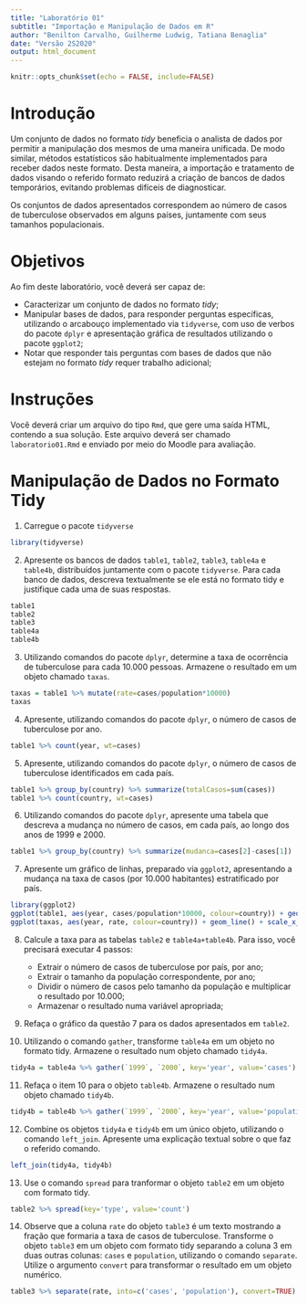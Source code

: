 ```yaml
---
title: "Laboratório 01"
subtitle: "Importação e Manipulação de Dados em R"
author: "Benilton Carvalho, Guilherme Ludwig, Tatiana Benaglia"
date: "Versão 2S2020"
output: html_document
---
```


```r
knitr::opts_chunk$set(echo = FALSE, include=FALSE)
```

# Introdução

Um conjunto de dados no formato _tidy_ beneficia o analista de dados por permitir a manipulação dos mesmos  de uma maneira unificada. De modo similar, métodos estatísticos são habitualmente implementados para receber dados neste formato. Desta maneira, a importação e tratamento de dados visando o referido formato reduzirá a criação de bancos de dados temporários, evitando problemas difíceis de diagnosticar.

Os conjuntos de dados apresentados correspondem ao número de casos de tuberculose observados em alguns países, juntamente com seus tamanhos populacionais.


# Objetivos

Ao fim deste laboratório, você deverá ser capaz de:

* Caracterizar um conjunto de dados no formato _tidy_;
* Manipular bases de dados, para responder perguntas específicas, utilizando o arcabouço implementado via `tidyverse`, com uso de verbos do pacote `dplyr` e apresentação gráfica de resultados utilizando o pacote `ggplot2`;
* Notar que responder tais perguntas com bases de dados que não estejam no formato _tidy_ requer trabalho adicional;

# Instruções

Você deverá criar um arquivo do tipo `Rmd`, que gere uma saída HTML, contendo a sua solução. Este arquivo deverá ser chamado `laboratorio01.Rmd` e enviado por meio do Moodle para avaliação.

# Manipulação de Dados no Formato Tidy


1. Carregue o pacote `tidyverse`

```r
library(tidyverse)
```

2. Apresente os bancos de dados `table1`, `table2`, `table3`, `table4a` e `table4b`, distribuídos juntamente com o pacote `tidyverse`. Para cada banco de dados, descreva textualmente se ele está no formato tidy e justifique cada uma de suas respostas.

```r
table1
table2
table3
table4a
table4b
```

3. Utilizando comandos do pacote `dplyr`, determine a taxa de ocorrência de tuberculose para cada 10.000 pessoas. Armazene o resultado em um objeto chamado `taxas`.

```r
taxas = table1 %>% mutate(rate=cases/population*10000)
taxas
```

4. Apresente, utilizando comandos do pacote `dplyr`, o número de casos de tuberculose por ano.

```r
table1 %>% count(year, wt=cases)
```

5. Apresente, utilizando comandos do pacote `dplyr`, o número de casos de tuberculose identificados em cada país.

```r
table1 %>% group_by(country) %>% summarize(totalCasos=sum(cases))
table1 %>% count(country, wt=cases)
```

6. Utilizando comandos do pacote `dplyr`, apresente uma tabela que descreva a mudança no número de casos, em cada país, ao longo dos anos de 1999 e 2000.

```r
table1 %>% group_by(country) %>% summarize(mudanca=cases[2]-cases[1])
```

7. Apresente um gráfico de linhas, preparado via `ggplot2`, apresentando a mudança na taxa de casos (por 10.000 habitantes) estratificado por país.

```r
library(ggplot2)
ggplot(table1, aes(year, cases/population*10000, colour=country)) + geom_line() + scale_x_continuous(breaks=c(1999, 2000)) + theme_bw()
ggplot(taxas, aes(year, rate, colour=country)) + geom_line() + scale_x_continuous(breaks=c(1999, 2000)) + theme_bw()
```

8. Calcule a taxa para as tabelas `table2` e `table4a+table4b`. Para isso, você precisará executar 4 passos:

   - Extrair o número de casos de tuberculose por país, por ano;
   - Extrair o tamanho da população correspondente, por ano;
   - Dividir o número de casos pelo tamanho da população e multiplicar o resultado por 10.000;
   - Armazenar o resultado numa variável apropriada;

9. Refaça o gráfico da questão 7 para os dados apresentados em `table2`.

10. Utilizando o comando `gather`, transforme `table4a` em um objeto no formato tidy. Armazene o resultado num objeto chamado `tidy4a`.

```r
tidy4a = table4a %>% gather(`1999`, `2000`, key='year', value='cases')
```

11. Refaça o item 10 para o objeto `table4b`. Armazene o resultado num objeto chamado `tidy4b`.

```r
tidy4b = table4b %>% gather(`1999`, `2000`, key='year', value='population')
```

12. Combine os objetos `tidy4a` e `tidy4b` em um único objeto, utilizando o comando `left_join`. Apresente uma explicação textual sobre o que faz o referido comando.

```r
left_join(tidy4a, tidy4b)
```

13. Use o comando `spread` para tranformar o objeto `table2` em um objeto com formato tidy.

```r
table2 %>% spread(key='type', value='count')
```

14. Observe que a coluna `rate` do objeto `table3` é um texto mostrando a fração que formaria a taxa de casos de tuberculose. Transforme o objeto `table3` em um objeto com formato tidy separando a coluna 3 em duas outras colunas: `cases` e `population`, utilizando o comando `separate`. Utilize o argumento `convert` para transformar o resultado em um objeto numérico.

```r
table3 %>% separate(rate, into=c('cases', 'population'), convert=TRUE)
```
